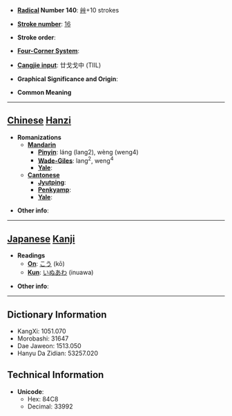 * '''[[Wiktionary:Chinese radical index| Radical]] Number 140''': [[Wiktionary:Chinese radical index 艸|艸]]+10 strokes

* '''[[Wiktionary:Chinese total strokes index|Stroke number]]''': [[Wiktionary:Chinese total strokes index 16|16]]

* '''Stroke order''': 

* '''[[Wiktionary:Chinese four corner index|Four-Corner System]]''': 

* '''[[Wiktionary:Chinese Cangjie index|Cangjie input]]''': 廿戈戈中 (TIIL)

* '''Graphical Significance and Origin''': 

* '''Common Meaning'''

----

== [[Chinese]] [[Hanzi]] ==

* '''Romanizations'''
** '''[[Mandarin]]'''
*** '''[[Pinyin]]''': láng (lang2), wèng (weng4)
*** '''[[Wade-Giles]]''': lang<sup>2</sup>, weng<sup>4</sup>
*** '''[[Yale]]''': 
** '''[[Cantonese]]'''
*** '''[[Jyutping]]''':
*** '''[[Penkyamp]]''': 
*** '''[[Yale]]''': 

* '''Other info''': 

----

== [[Japanese]] [[Kanji]] ==

* '''Readings'''
** '''[[On]]''': [[こう]] (kō)
** '''[[Kun]]''': [[いぬあわ]] (inuawa)

* '''Other info''':  

----

== Dictionary Information ==

* KangXi: 1051.070
* Morobashi: 31647
* Dae Jaweon: 1513.050
* Hanyu Da Zidian: 53257.020

== Technical Information ==

* '''Unicode''':
** Hex: 84C8
** Decimal: 33992
